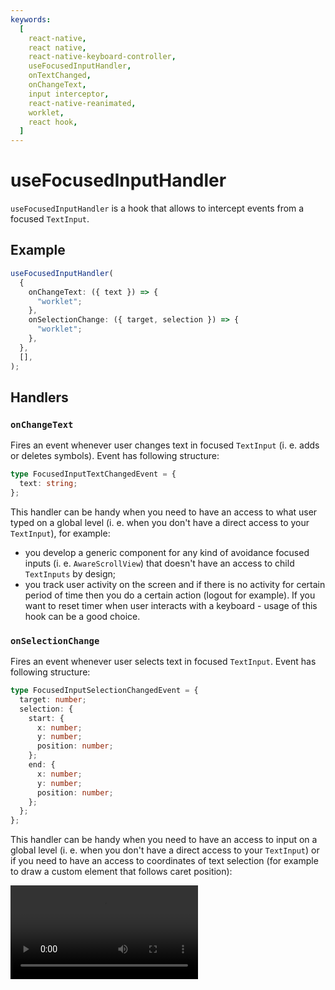 ```yaml
---
keywords:
  [
    react-native,
    react native,
    react-native-keyboard-controller,
    useFocusedInputHandler,
    onTextChanged,
    onChangeText,
    input interceptor,
    react-native-reanimated,
    worklet,
    react hook,
  ]
---
```


# useFocusedInputHandler

`useFocusedInputHandler` is a hook that allows to intercept events from a focused `TextInput`.

## Example

```ts
useFocusedInputHandler(
  {
    onChangeText: ({ text }) => {
      "worklet";
    },
    onSelectionChange: ({ target, selection }) => {
      "worklet";
    },
  },
  [],
);
```

## Handlers

### `onChangeText`

Fires an event whenever user changes text in focused `TextInput` (i. e. adds or deletes symbols). Event has following structure:

```ts
type FocusedInputTextChangedEvent = {
  text: string;
};
```

This handler can be handy when you need to have an access to what user typed on a global level (i. e. when you don't have a direct access to your `TextInput`), for example:

- you develop a generic component for any kind of avoidance focused inputs (i. e. `AwareScrollView`) that doesn't have an access to child `TextInputs` by design;
- you track user activity on the screen and if there is no activity for certain period of time then you do a certain action (logout for example). If you want to reset timer when user interacts with a keyboard - usage of this hook can be a good choice.

### `onSelectionChange`

Fires an event whenever user selects text in focused `TextInput`. Event has following structure:

```ts
type FocusedInputSelectionChangedEvent = {
  target: number;
  selection: {
    start: {
      x: number;
      y: number;
      position: number;
    };
    end: {
      x: number;
      y: number;
      position: number;
    };
  };
};
```

This handler can be handy when you need to have an access to input on a global level (i. e. when you don't have a direct access to your `TextInput`) or if you need to have an access to coordinates of text selection (for example to draw a custom element that follows caret position):


<Video src="/video/selection-demo.mov" width={60} />
